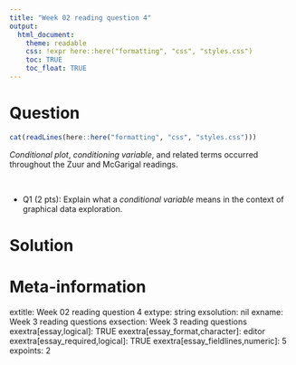 ```yaml
---
title: "Week 02 reading question 4"
output:  
  html_document:
    theme: readable
    css: !expr here::here("formatting", "css", "styles.css")
    toc: TRUE
    toc_float: TRUE
---
```



Question
========

```r
cat(readLines(here::here("formatting", "css", "styles.css")))
```

<div class="blackborder">
*Conditional plot*, *conditioning variable*, and related terms occurred throughout the Zuur and McGarigal readings.
</div>

<br>

- Q1 (2 pts): Explain what a *conditional variable* means in the context of graphical data exploration.



Solution
========





Meta-information
================
extitle: Week 02 reading question 4
extype: string
exsolution: nil
exname: Week 3 reading questions
exsection: Week 3 reading questions
exextra[essay,logical]: TRUE
exextra[essay_format,character]: editor
exextra[essay_required,logical]: TRUE
exextra[essay_fieldlines,numeric]: 5
expoints: 2